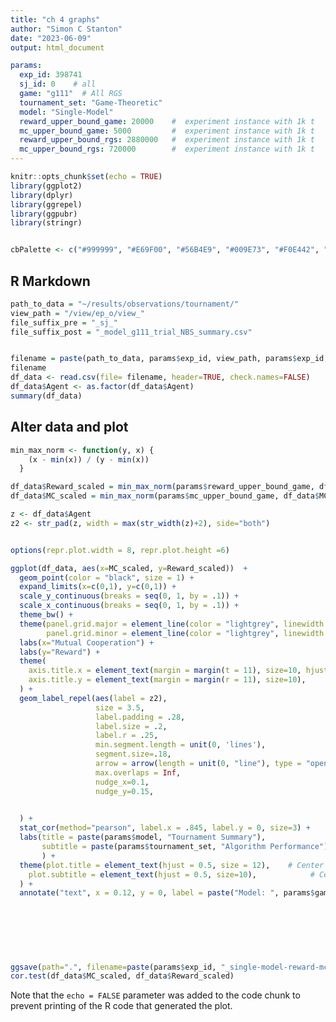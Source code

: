 ---
title: "ch 4 graphs"
author: "Simon C Stanton"
date: "2023-06-09"
output: html_document

params:
  exp_id: 398741
  sj_id: 0    # all
  game: "g111"  # All RGS
  tournament_set: "Game-Theoretic"
  model: "Single-Model"
  reward_upper_bound_game: 20000    #  experiment instance with 1k t
  mc_upper_bound_game: 5000         #  experiment instance with 1k t
  reward_upper_bound_rgs: 2880000   #  experiment instance with 1k t
  mc_upper_bound_rgs: 720000        #  experiment instance with 1k t
---

```{r setup, include=FALSE}
knitr::opts_chunk$set(echo = TRUE)
library(ggplot2)
library(dplyr)
library(ggrepel)
library(ggpubr)
library(stringr)


cbPalette <- c("#999999", "#E69F00", "#56B4E9", "#009E73", "#F0E442", "#0072B2", "#D55E00", "#CC79A7")
```

## R Markdown


```{r, import-data, echo=FALSE, include=FALSE}

path_to_data = "~/results/observations/tournament/"
view_path = "/view/ep_o/view_"
file_suffix_pre = "_sj_"
file_suffix_post = "_model_g111_trial_NBS_summary.csv"  


filename = paste(path_to_data, params$exp_id, view_path, params$exp_id, file_suffix_pre, params$sj_id, file_suffix_post, sep="")
filename
df_data <- read.csv(file= filename, header=TRUE, check.names=FALSE)
df_data$Agent <- as.factor(df_data$Agent)
summary(df_data)


```

## Alter data and plot

```{r plot, echo=FALSE}

min_max_norm <- function(y, x) {
    (x - min(x)) / (y - min(x))
  }

df_data$Reward_scaled = min_max_norm(params$reward_upper_bound_game, df_data$Reward) 
df_data$MC_scaled = min_max_norm(params$mc_upper_bound_game, df_data$MC)

z <- df_data$Agent
z2 <- str_pad(z, width = max(str_width(z)+2), side="both")


options(repr.plot.width = 8, repr.plot.height =6)

ggplot(df_data, aes(x=MC_scaled, y=Reward_scaled))  + 
  geom_point(color = "black", size = 1) +
  expand_limits(x=c(0,1), y=c(0,1)) +
  scale_y_continuous(breaks = seq(0, 1, by = .1)) +
  scale_x_continuous(breaks = seq(0, 1, by = .1)) +
  theme_bw() +
  theme(panel.grid.major = element_line(color = "lightgrey", linewidth = 0.2, linetype = 1),
        panel.grid.minor = element_line(color = "lightgrey", linewidth = 0.2, linetype = 3)) +
  labs(x="Mutual Cooperation") +
  labs(y="Reward") +
  theme(
    axis.title.x = element_text(margin = margin(t = 11), size=10, hjust=0.5),
    axis.title.y = element_text(margin = margin(r = 11), size=10),
  ) +
  geom_label_repel(aes(label = z2),
                   size = 3.5,
                   label.padding = .28,
                   label.size = .2,
                   label.r = .25,
                   min.segment.length = unit(0, 'lines'),
                   segment.size=.18,
                   arrow = arrow(length = unit(0, "line"), type = "open"),
                   max.overlaps = Inf,
                   nudge_x=0.1, 
                   nudge_y=0.15,

                   
  ) +
  stat_cor(method="pearson", label.x = .845, label.y = 0, size=3) +
  labs(title = paste(params$model, "Tournament Summary"),
       subtitle = paste(params$tournament_set, "Algorithm Performance")
       ) +
  theme(plot.title = element_text(hjust = 0.5, size = 12),    # Center title position and size
    plot.subtitle = element_text(hjust = 0.5, size=10),            # Center subtitle
  ) +
  annotate("text", x = 0.12, y = 0, label = paste("Model: ", params$game, " Exp_ID: ", params$exp_id, sep=""), cex=3) 
  
  
    
  
  
  

ggsave(path=".", filename=paste(params$exp_id, "_single-model-reward-mc.png", sep=""), bg='white', width=8, height=6 ) 
cor.test(df_data$MC_scaled, df_data$Reward_scaled)

```

Note that the `echo = FALSE` parameter was added to the code chunk to prevent printing of the R code that generated the plot.
